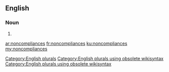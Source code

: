==English==

===Noun===
{{head|en}}

# {{plural of|noncompliance}}

[[Category:English plurals]][[Category:English plurals using obsolete wikisyntax]][[Category:English plurals using obsolete wikisyntax]]

[[ar:noncompliances]]
[[fr:noncompliances]]
[[ku:noncompliances]]
[[my:noncompliances]]